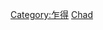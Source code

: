 {{Commons category|Subdivisions of Chad}}
{{Catmore}}

[[Category:乍得|Category:乍得]]
[[Category:非洲國家行政區劃|Chad]]
